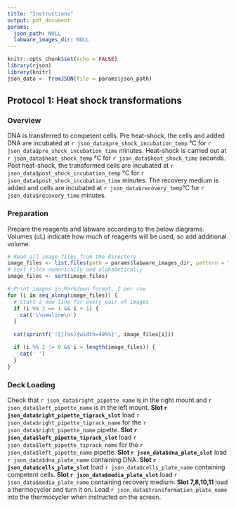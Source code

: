 ```yaml
---
title: "Instructions"
output: pdf_document
params:
  json_path: NULL
  labware_images_dir: NULL
---
```


```r
knitr::opts_chunk$set(echo = FALSE)
library(rjson)
library(knitr)
json_data <- fromJSON(file = params$json_path)
```
\vspace{-1.5cm}
## Protocol 1: Heat shock transformations

### Overview
DNA is transferred to competent cells.
Pre heat-shock, the cells and added DNA are incubated at `r json_data$pre_shock_incubation_temp` °C for `r json_data$pre_shock_incubation_time` minutes.
Heat-shock is carried out at `r json_data$heat_shock_temp` °C for `r json_data$heat_shock_time` seconds.
Post heat-shock, the transformed cells are incubated at `r json_data$post_shock_incubation_temp` °C for `r json_data$post_shock_incubation_time` minutes.
The recovery medium is added and cells are incubated at `r json_data$recovery_temp`°C for `r json_data$recovery_time` minutes.

### Preparation
Prepare the reagents and labware according to the below diagrams.
Volumes (uL) indicate how much of reagents will be used, so add additional volume.

```r
# Read all image files from the directory
image_files <- list.files(path = params$labware_images_dir, pattern = "\\.png$", full.names = TRUE)
# Sort files numerically and alphabetically
image_files <- sort(image_files)

# Print images in Markdown format, 2 per row
for (i in seq_along(image_files)) {
  # Start a new line for every pair of images
  if (i %% 2 == 1 && i > 1) {
    cat('\\newline\n')
  }
  
  cat(sprintf('![](%s){width=49%%}', image_files[i]))

  if (i %% 2 != 0 && i < length(image_files)) {
    cat(' ')
  }
}
```

### Deck Loading
Check that `r json_data$right_pipette_name` is in the right mount and `r json_data$left_pipette_name` is in the left mount.
**Slot `r json_data$right_pipette_tiprack_slot`** load `r json_data$right_pipette_tiprack_name` for the `r json_data$right_pipette_name` pipette.
**Slot `r json_data$left_pipette_tiprack_slot`** load `r json_data$left_pipette_tiprack_name` for the `r json_data$left_pipette_name` pipette.
**Slot `r json_data$dna_plate_slot`** load `r json_data$dna_plate_name` containing DNA.
**Slot `r json_data$cells_plate_slot`** load `r json_data$cells_plate_name` containing competent cells.
**Slot `r json_data$media_plate_slot`** load `r json_data$media_plate_name` containing recovery medium.
**Slot 7,8,10,11** load a thermocycler and turn it on. Load `r json_data$transformation_plate_name` into the thermocycler when instructed on the screen.
